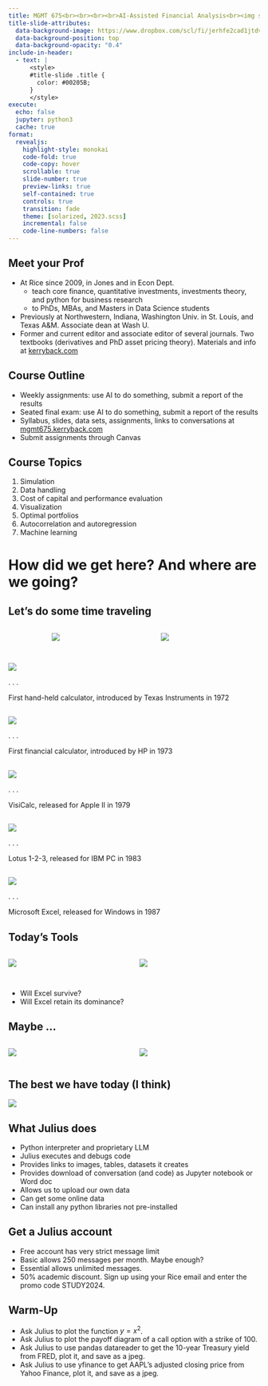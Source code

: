 ```yaml
---
title: MGMT 675<br><br><br><br>AI-Assisted Financial Analysis<br><img src="RiceBusiness-transparent-logo-sm.png"  height=100>
title-slide-attributes:
  data-background-image: https://www.dropbox.com/scl/fi/jerhfe2cad1jtdvapik71/gpt_image.jpg?rlkey=2dnc3qyozkm24tcl2pzjccxka&dl=1
  data-background-position: top
  data-background-opacity: "0.4"
include-in-header:
  - text: |
      <style>
      #title-slide .title {
        color: #00205B;
      }
      </style>
execute:
  echo: false
  jupyter: python3
  cache: true
format: 
  revealjs:
    highlight-style: monokai
    code-fold: true
    code-copy: hover
    scrollable: true
    slide-number: true
    preview-links: true
    self-contained: true
    controls: true
    transition: fade
    theme: [solarized, 2023.scss]
    incremental: false
    code-line-numbers: false
---
```


   
## Meet your Prof

- At Rice since 2009, in Jones and in Econ Dept.
  - teach core finance, quantitative investments, investments theory, and python for business research 
  - to PhDs, MBAs, and Masters in Data Science students
- Previously at Northwestern, Indiana, Washington Univ. in St. Louis, and Texas A&M.  Associate dean at Wash U.
- Former and current editor and associate editor of several journals. Two textbooks (derivatives and PhD asset pricing theory).  Materials and info at [kerryback.com](https://kerryback.com)

## Course Outline

- Weekly assignments: use AI to do something, submit a report of the results
- Seated final exam: use AI to do something, submit a report of the results
- Syllabus, slides, data sets, assignments, links to conversations at [mgmt675.kerryback.com](https://mgmt675.kerryback.com) 
- Submit assignments through Canvas

## Course Topics

1. Simulation
2. Data handling
3. Cost of capital and performance evaluation
4. Visualization
5. Optimal portfolios
6. Autocorrelation and autoregression
7. Machine learning


# How did we get here?  And where are we going?

## Let's do some time traveling

:::: {.columns}
::: {.column width="15%"}
:::
::: {.column width="35%"}
![](images/bill-ted.jpg)
:::
::: {.column width="5%"}
:::
::: {.column width="45%"}
![](images/hot-tub.jpg)
:::
::::

## 

![](images/ti.jpg)

. . .

First hand-held calculator, introduced by Texas Instruments in 1972

##

![](images/hp80.jpg) 

. . .

First financial calculator, introduced by HP in 1973

## 

![](images/visicalc.png)

. . .

VisiCalc, released for Apple II in 1979

## 

![](images/lotus-123.jpg)

. . .

Lotus 1-2-3, released for IBM PC in 1983

## 

![](images/excel20.png)

. . .

Microsoft Excel, released for Windows in 1987

## Today's Tools

:::: {.columns}
::: {.column width="50%"}
![](images/ChatGPT.jpg)
:::
::: {.column width="50%"}
![](images/python.png)
:::
::::

## 

::: {.incremental}

- Will Excel survive?
- Will Excel retain its dominance?

:::

## Maybe ...

:::: {.columns}
::: {.column width="50%"}
![](images/copilot.jpg)
:::
::: {.column width="50%"}
![](images/python-in-excel.png)
:::
::::


## The best we have today (I think)

![](images/julius.jpg)


## What Julius does

- Python interpreter and proprietary LLM
- Julius executes and debugs code
- Provides links to images, tables, datasets it creates
- Provides download of conversation (and code) as Jupyter notebook or Word doc
- Allows us to upload our own data
- Can get some online data
- Can install any python libraries not pre-installed

## Get a Julius account

- Free account has very strict message limit
- Basic allows 250 messages per month.  Maybe enough?
- Essential allows unlimited messages.
- 50% academic discount.  Sign up using your Rice email and enter the promo code STUDY2024.

## Warm-Up

- Ask Julius to plot the function $y=x^2$. 
- Ask Julius to plot the payoff diagram of a call option with a strike of 100.
- Ask Julius to use pandas datareader to get the 10-year Treasury yield from FRED, plot it, and save as a jpeg.
- Ask Julius to use yfinance to get AAPL's adjusted closing price from Yahoo Finance, plot it, and save as a jpeg.
